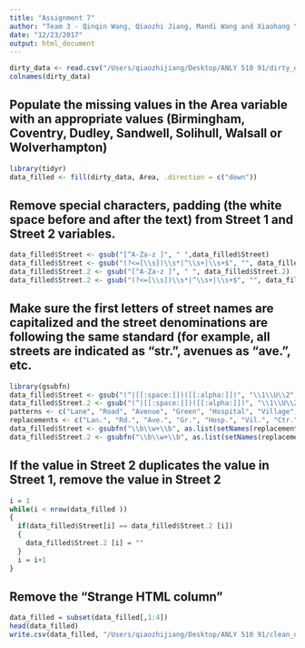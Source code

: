 ```yaml
---
title: "Assignment 7"
author: "Team 3 - Qinqin Wang, Qiaozhi Jiang, Mandi Wang and Xiaohang Yu"
date: "12/23/2017"
output: html_document
---
```


```r
dirty_data <- read.csv("/Users/qiaozhijiang/Desktop/ANLY 510 91/dirty_data.csv")
colnames(dirty_data)
```

## Populate the missing values in the Area variable with an appropriate values (Birmingham, Coventry, Dudley, Sandwell, Solihull, Walsall or Wolverhampton)

```r
library(tidyr)
data_filled <- fill(dirty_data, Area, .direction = c("down"))
```

## Remove special characters, padding (the white space before and after the text) from Street 1 and Street 2 variables. 

```r
data_filled$Street <- gsub("[^A-Za-z ]", " ",data_filled$Street)
data_filled$Street <- gsub("(?<=[\\s])\\s*|^\\s+|\\s+$", "", data_filled$Street, perl=TRUE)
data_filled$Street.2 <- gsub("[^A-Za-z ]", " ", data_filled$Street.2)
data_filled$Street.2 <- gsub("(?<=[\\s])\\s*|^\\s+|\\s+$", "", data_filled$Street.2, perl=TRUE)
```

## Make sure the first letters of street names are capitalized and the street denominations are following the same standard (for example, all streets are indicated as “str.”, avenues as “ave.”, etc.

```r
library(gsubfn)
data_filled$Street <- gsub("(^|[[:space:]])([[:alpha:]])", "\\1\\U\\2", data_filled$Street, perl=TRUE)
data_filled$Street.2 <- gsub("(^|[[:space:]])([[:alpha:]])", "\\1\\U\\2", data_filled$Street.2, perl=TRUE)
patterns <- c("Lane", "Road", "Avenue", "Green", "Hospital", "Village", "Center", "Drive", "Circle", "Park","Street")
replacements <- c("Lan.", "Rd.", "Ave.", "Gr.", "Hosp.", "Vil.", "Ctr.", "Dr.", "Cr.", "Pk.", "Str.")
data_filled$Street <- gsubfn("\\b\\w+\\b", as.list(setNames(replacements, patterns)), data_filled$Street)
data_filled$Street.2 <- gsubfn("\\b\\w+\\b", as.list(setNames(replacements, patterns)),data_filled$Street.2)
```

## If the value in Street 2 duplicates the value in Street 1, remove the value in Street 2

```r
i = 1
while(i < nrow(data_filled )) 
{
  if(data_filled$Street[i] == data_filled$Street.2 [i]) 
  {
    data_filled$Street.2 [i] = ""
  }
  i = i+1
}
```

## Remove the “Strange HTML column”

```r
data_filled = subset(data_filled[,1:4])
head(data_filled)
write.csv(data_filled, "/Users/qiaozhijiang/Desktop/ANLY 510 91/clean_data.csv",row.names = FALSE)
```

